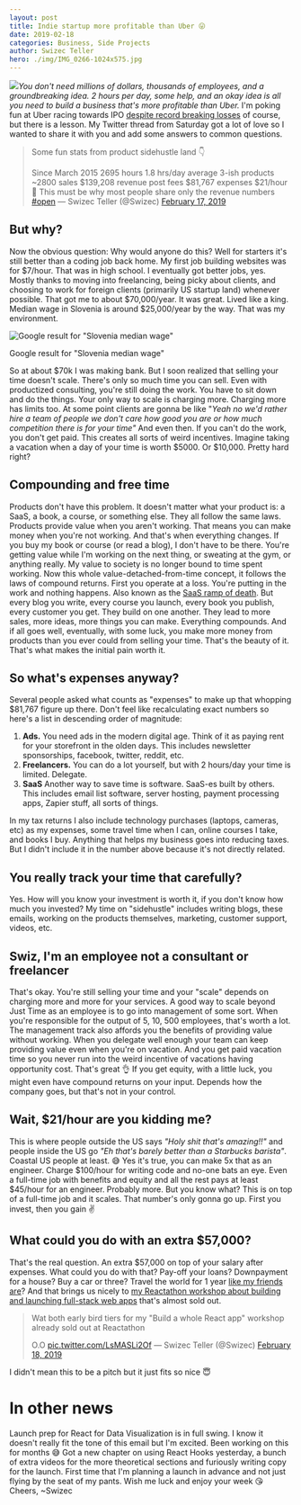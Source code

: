 ```yaml
---
layout: post
title: Indie startup more profitable than Uber 😛
date: 2019-02-18
categories: Business, Side Projects
author: Swizec Teller
hero: ./img/IMG_0266-1024x575.jpg
---
```


![](./img/IMG_0266-1024x575.jpg)_You don't need millions of dollars, thousands of employees, and a groundbreaking idea. 2 hours per day, some help, and an okay idea is all you need to build a business that's more profitable than Uber._ I'm poking fun at Uber racing towards IPO [despite record breaking losses](https://www.bloomberg.com/news/articles/2019-02-15/uber-results-show-revenue-growth-slows-amid-persistent-losses) of course, but there is a lesson. My Twitter thread from Saturday got a lot of love so I wanted to share it with you and add some answers to common questions.

> Some fun stats from product sidehustle land 👇
>
> Since March 2015 2695 hours 1.8 hrs/day average 3-ish products ~2800 sales $139,208 revenue post fees $81,767 expenses $21/hour 🤔 This must be why most people share only the revenue numbers [#open](https://twitter.com/hashtag/open?src=hash&ref_src=twsrc%5Etfw) — Swizec Teller (@Swizec) [February 17, 2019](https://twitter.com/Swizec/status/1096953072385875968?ref_src=twsrc%5Etfw)

## But why?

Now the obvious question: Why would anyone do this? Well for starters it's still better than a coding job back home. My first job building websites was for $7/hour. That was in high school. I eventually got better jobs, yes. Mostly thanks to moving into freelancing, being picky about clients, and choosing to work for foreign clients (primarily US startup land) whenever possible. That got me to about $70,000/year. It was great. Lived like a king. Median wage in Slovenia is around $25,000/year by the way. That was my environment.

![Google result for "Slovenia median wage"](./img/Dzkrr5KUcAErAzP.jpg:large)

Google result for "Slovenia median wage"

So at about $70k I was making bank. But I soon realized that selling your time doesn't scale. There's only so much time you can sell. Even with productized consulting, you're still doing the work. You have to sit down and do the things. Your only way to scale is charging more. Charging more has limits too. At some point clients are gonna be like "_Yeah no we'd rather hire a team of people we don't care how good you are or how much competition there is for your time"_ And even then. If you can't do the work, you don't get paid. This creates all sorts of weird incentives. Imagine taking a vacation when a day of your time is worth $5000. Or $10,000. Pretty hard right?

## Compounding and free time

Products don't have this problem. It doesn't matter what your product is: a SaaS, a book, a course, or something else. They all follow the same laws. Products provide value when you aren't working. That means you can make money when you're not working. And that's when everything changes. If you buy my book or course (or read a blog), I don't have to be there. You're getting value while I'm working on the next thing, or sweating at the gym, or anything really. My value to society is no longer bound to time spent working. Now this whole value-detached-from-time concept, it follows the laws of compound returns. First you operate at a loss. You're putting in the work and nothing happens. Also known as the [SaaS ramp of death](https://baremetrics.com/blog/long-slow-saas-ramp-of-death). But every blog you write, every course you launch, every book you publish, every customer you get. They build on one another. They lead to more sales, more ideas, more things you can make. Everything compounds. And if all goes well, eventually, with some luck, you make more money from products than you ever could from selling your time. That's the beauty of it. That's what makes the initial pain worth it.

## So what's expenses anyway?

Several people asked what counts as "expenses" to make up that whopping $81,767 figure up there. Don't feel like recalculating exact numbers so here's a list in descending order of magnitude:

1.  **Ads.** You need ads in the modern digital age. Think of it as paying rent for your storefront in the olden days. This includes newsletter sponsorships, facebook, twitter, reddit, etc.
2.  **Freelancers.** You can do a lot yourself, but with 2 hours/day your time is limited. Delegate.
3.  **SaaS** Another way to save time is software. SaaS-es built by others. This includes email list software, server hosting, payment processing apps, Zapier stuff, all sorts of things.

In my tax returns I also include technology purchases (laptops, cameras, etc) as my expenses, some travel time when I can, online courses I take, and books I buy. Anything that helps my business goes into reducing taxes. But I didn't include it in the number above because it's not directly related.

## You really track your time that carefully?

Yes. How will you know your investment is worth it, if you don't know how much you invested? My time on "sidehustle" includes writing blogs, these emails, working on the products themselves, marketing, customer support, videos, etc.

## Swiz, I'm an employee not a consultant or freelancer

That's okay. You're still selling your time and your "scale" depends on charging more and more for your services. A good way to scale beyond Just Time as an employee is to go into management of some sort. When you're responsible for the output of 5, 10, 500 employees, that's worth a lot. The management track also affords you the benefits of providing value without working. When you delegate well enough your team can keep providing value even when you're on vacation. And you get paid vacation time so you never run into the weird incentive of vacations having opportunity cost. That's great 👌 If you get equity, with a little luck, you might even have compound returns on your input. Depends how the company goes, but that's not in your control.

## Wait, $21/hour are you kidding me?

This is where people outside the US says _"Holy shit that's amazing!!"_ and people inside the US go _"Eh that's barely better than a Starbucks barista"_. Coastal US people at least. 😅 Yes it's true, you can make 5x that as an engineer. Charge $100/hour for writing code and no-one bats an eye. Even a full-time job with benefits and equity and all the rest pays at least $45/hour for an engineer. Probably more. But you know what? This is on top of a full-time job and it scales. That number's only gonna go up. First you invest, then you gain ✌️

## What could you do with an extra $57,000?

That's the real question. An extra $57,000 on top of your salary after expenses. What could you do with that? Pay-off your loans? Downpayment for a house? Buy a car or three? Travel the world for 1 year [like my friends are](https://www.instagram.com/wanderingadeux/)? And that brings us nicely to [my Reactathon workshop about building and launching full-stack web apps](https://ti.to/real-world-react/modern-app-with-react-workshop) that's almost sold out.

> Wat both early bird tiers for my "Build a whole React app" workshop already sold out at Reactathon
>
> O.O [pic.twitter.com/LsMASLi2Of](https://t.co/LsMASLi2Of) — Swizec Teller (@Swizec) [February 18, 2019](https://twitter.com/Swizec/status/1097361230799429632?ref_src=twsrc%5Etfw)

I didn't mean this to be a pitch but it just fits so nice 😇

# In other news

Launch prep for React for Data Visualization is in full swing. I know it doesn't really fit the tone of this email but I'm excited. Been working on this for months 😅 Got a new chapter on using React Hooks yesterday, a bunch of extra videos for the more theoretical sections and furiously writing copy for the launch. First time that I'm planning a launch in advance and not just flying by the seat of my pants. Wish me luck and enjoy your week 😘 Cheers, ~Swizec
